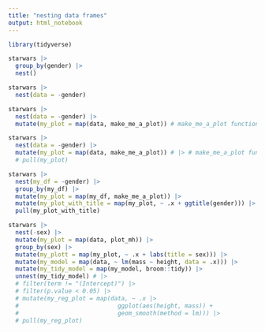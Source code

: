 ```yaml
---
title: "nesting data frames"
output: html_notebook
---
```


```r
library(tidyverse)
```


```r
starwars |>
  group_by(gender) |>
  nest()
```

```r
starwars |>
  nest(data = -gender)
```

```r
starwars |>
  nest(data = -gender) |>
  mutate(my_plot = map(data, make_me_a_plot)) # make_me_a_plot function comes from lesson 3
```

```r
starwars |>
  nest(data = -gender) |>
  mutate(my_plot = map(data, make_me_a_plot)) # |> # make_me_a_plot function is in lesson 3
  # pull(my_plot)

starwars |> 
  nest(my_df = -gender) |> 
  group_by(my_df) |>
  mutate(my_plot = map(my_df, make_me_a_plot)) |> 
  mutate(my_plot_with_title = map(my_plot, ~ .x + ggtitle(gender))) |>
  pull(my_plot_with_title)
```

```r
starwars |>
  nest(-sex) |>
  mutate(my_plot = map(data, plot_mh)) |>
  group_by(sex) |>
  mutate(my_plott = map(my_plot, ~ .x + labs(title = sex))) |> 
  mutate(my_model = map(data, ~ lm(mass ~ height, data = .x))) |>
  mutate(my_tidy_model = map(my_model, broom::tidy)) |> 
  unnest(my_tidy_model) # |>
  # filter(term != "(Intercept)") |>
  # filter(p.value < 0.05) |>
  # mutate(my_reg_plot = map(data, ~ .x |>
  #                            ggplot(aes(height, mass)) +
  #                            geom_smooth(method = lm))) |>
  # pull(my_reg_plot)
```

